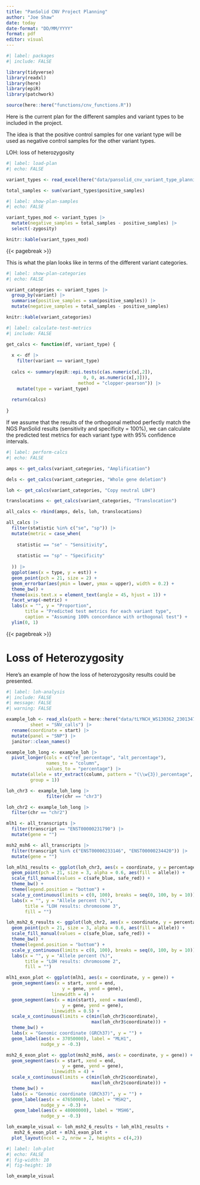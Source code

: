 ```yaml
---
title: "PanSolid CNV Project Planning"
author: "Joe Shaw"
date: today
date-format: "DD/MM/YYYY"
format: pdf
editor: visual
---
```


```r
#| label: packages
#| include: FALSE

library(tidyverse)
library(readxl)
library(here)
library(epiR)
library(patchwork)

source(here::here("functions/cnv_functions.R"))

```

Here is the current plan for the different samples and variant types to be included in the project.

The idea is that the positive control samples for one variant type will be used as negative control samples for the other variant types.

LOH: loss of heterozygosity

```r
#| label: load-plan
#| echo: FALSE

variant_types <- read_excel(here("data/pansolid_cnv_variant_type_planning.xlsx")) 

total_samples <- sum(variant_types$positive_samples)

```

```r
#| label: show-plan-samples
#| echo: FALSE

variant_types_mod <- variant_types |> 
  mutate(negative_samples = total_samples - positive_samples) |> 
  select(-zygosity)

knitr::kable(variant_types_mod)

```

{{< pagebreak >}}

This is what the plan looks like in terms of the different variant categories.

```r
#| label: show-plan-categories
#| echo: FALSE

variant_categories <- variant_types |> 
  group_by(variant) |> 
  summarise(positive_samples = sum(positive_samples)) |> 
  mutate(negative_samples = total_samples - positive_samples)

knitr::kable(variant_categories)

```

```r
#| label: calculate-test-metrics
#| include: FALSE

get_calcs <- function(df, variant_type) {
  
  x <- df |> 
    filter(variant == variant_type)
  
  calcs <- summary(epiR::epi.tests(c(as.numeric(x[,2]), 
                             0, 0, as.numeric(x[,3])),
                           method = "clopper-pearson")) |> 
    mutate(type = variant_type)
  
  return(calcs)
  
}

```

If we assume that the results of the orthogonal method perfectly match the NGS PanSolid results (sensitivity and specificity = 100%), we can calculate the predicted test metrics for each variant type with 95% confidence intervals.

```r
#| label: perform-calcs
#| echo: FALSE

amps <- get_calcs(variant_categories, "Amplification")

dels <- get_calcs(variant_categories, "Whole gene deletion")

loh <- get_calcs(variant_categories, "Copy neutral LOH")

translocations <- get_calcs(variant_categories, "Translocation")

all_calcs <- rbind(amps, dels, loh, translocations)

all_calcs |> 
  filter(statistic %in% c("se", "sp")) |> 
  mutate(metric = case_when(
    
    statistic == "se" ~ "Sensitivity",
    
    statistic == "sp" ~ "Specificity"
    
  )) |> 
  ggplot(aes(x = type, y = est)) +
  geom_point(pch = 21, size = 2) +
  geom_errorbar(aes(ymin = lower, ymax = upper), width = 0.2) +
  theme_bw() +
  theme(axis.text.x = element_text(angle = 45, hjust = 1)) +
  facet_wrap(~metric) +
  labs(x = "", y = "Proportion", 
       title = "Predicted test metrics for each variant type",
       caption = "Assuming 100% concordance with orthogonal test") +
  ylim(0, 1)

```

{{< pagebreak >}}

# Loss of Heterozygosity

Here's an example of how the loss of heterozygosity results could be presented.

```r
#| label: loh-analysis
#| include: FALSE
#| message: FALSE
#| warning: FALSE

example_loh <- read_xls(path = here::here("data/tLYNCH_WS130362_23013476.xls"),
         sheet = "SNV_calls") |> 
  rename(coordinate = start) |> 
  mutate(panel = "SNP") |> 
  janitor::clean_names()

example_loh_long <- example_loh |> 
  pivot_longer(cols = c("ref_percentage", "alt_percentage"),
               names_to = "column",
               values_to = "percentage") |> 
  mutate(allele = str_extract(column, pattern = "(\\w{3})_percentage",
         group = 1))

loh_chr3 <- example_loh_long |> 
               filter(chr == "chr3")

loh_chr2 <- example_loh_long |> 
  filter(chr == "chr2")

mlh1 <- all_transcripts |> 
  filter(transcript == "ENST00000231790") |> 
  mutate(gene = "")

msh2_msh6 <- all_transcripts |> 
  filter(transcript %in% c("ENST00000233146", "ENST00000234420")) |> 
  mutate(gene = "")

loh_mlh1_results <- ggplot(loh_chr3, aes(x = coordinate, y = percentage)) +
  geom_point(pch = 21, size = 3, alpha = 0.6, aes(fill = allele)) +
  scale_fill_manual(values = c(safe_blue, safe_red)) +
  theme_bw() +
  theme(legend.position = "bottom") +
  scale_y_continuous(limits = c(0, 100), breaks = seq(0, 100, by = 10)) +
  labs(x = "", y = "Allele percent (%)",
       title = "LOH results: chromosome 3",
       fill = "")

loh_msh2_6_results <- ggplot(loh_chr2, aes(x = coordinate, y = percentage)) +
  geom_point(pch = 21, size = 3, alpha = 0.6, aes(fill = allele)) +
  scale_fill_manual(values = c(safe_blue, safe_red)) +
  theme_bw() +
  theme(legend.position = "bottom") +
  scale_y_continuous(limits = c(0, 100), breaks = seq(0, 100, by = 10)) +
  labs(x = "", y = "Allele percent (%)",
       title = "LOH results: chromosome 2",
       fill = "")

mlh1_exon_plot <- ggplot(mlh1, aes(x = coordinate, y = gene)) +
  geom_segment(aes(x = start, xend = end, 
                     y = gene, yend = gene),
                 linewidth = 4) +
  geom_segment(aes(x = min(start), xend = max(end), 
                     y = gene, yend = gene),
                 linewidth = 0.5) +
  scale_x_continuous(limits = c(min(loh_chr3$coordinate), 
                                max(loh_chr3$coordinate))) +
  theme_bw() +
  labs(x = "Genomic coordinate (GRCh37)", y = "") +
  geom_label(aes(x = 37050000), label = "MLH1",
             nudge_y = -0.3)

msh2_6_exon_plot <- ggplot(msh2_msh6, aes(x = coordinate, y = gene)) +
  geom_segment(aes(x = start, xend = end, 
                     y = gene, yend = gene),
                 linewidth = 4) +
  scale_x_continuous(limits = c(min(loh_chr2$coordinate), 
                                max(loh_chr2$coordinate))) +
  theme_bw() +
  labs(x = "Genomic coordinate (GRCh37)", y = "") +
  geom_label(aes(x = 47650000), label = "MSH2",
             nudge_y = -0.3) +
   geom_label(aes(x = 48000000), label = "MSH6",
             nudge_y = -0.3)

loh_example_visual <- loh_msh2_6_results + loh_mlh1_results +
   msh2_6_exon_plot + mlh1_exon_plot +
  plot_layout(ncol = 2, nrow = 2, heights = c(4,2))

```

```r
#| label: loh-plot
#| echo: FALSE
#| fig-width: 10
#| fig-height: 10

loh_example_visual

```
